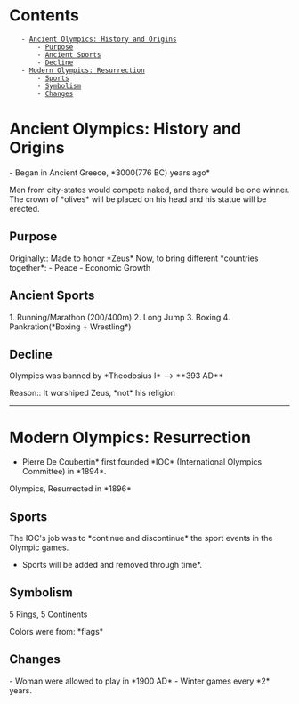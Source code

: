 = Contents =
    - [[#Ancient Olympics: History and Origins|Ancient Olympics: History and Origins]]
        - [[#Ancient Olympics: History and Origins#Purpose|Purpose]]
        - [[#Ancient Olympics: History and Origins#Ancient Sports|Ancient Sports]]
        - [[#Ancient Olympics: History and Origins#Decline|Decline]]
    - [[#Modern Olympics: Resurrection|Modern Olympics: Resurrection]]
        - [[#Modern Olympics: Resurrection#Sports|Sports]]
        - [[#Modern Olympics: Resurrection#Symbolism|Symbolism]]
        - [[#Modern Olympics: Resurrection#Changes|Changes]]

= Ancient Olympics: History and Origins =
- Began in Ancient Greece, *3000(776 BC) years ago*

Men from city-states would compete naked, and there would be one winner. The crown of *olives* will be placed on his head and his statue will be erected.

== Purpose ==
Originally:: Made to honor *Zeus*
Now, to bring different *countries together*:
- Peace
- Economic Growth

== Ancient Sports ==

1. Running/Marathon (200/400m)
2. Long Jump
3. Boxing
4. Pankration(*Boxing + Wrestling*)

== Decline ==
Olympics was banned by *Theodosius I* --> **393 AD**

Reason:: It worshiped Zeus, *not* his religion

----

= Modern Olympics: Resurrection =

*Pierre De Coubertin* first founded *IOC* (International Olympics Committee) in *1894*.

Olympics, Resurrected in *1896*

== Sports ==
The IOC's job was to *continue and discontinue* the sport events in the Olympic games.

*Sports will be added and removed through time*.

== Symbolism ==
5 Rings, 5 Continents
{{https://www.google.com/url?sa=i&url=https%3A%2F%2Fwww.pngwing.com%2Fen%2Ffree-png-nsqol&psig=AOvVaw07t4Gmwz81ztqvr7dnJGR7&ust=1612443666142000&source=images&cd=vfe&ved=0CAIQjRxqFwoTCPCbhOjize4CFQAAAAAdAAAAABAO}}

Colors were from: *flags*

== Changes ==
- Woman were allowed to play in *1900 AD*
- Winter games every *2* years.

